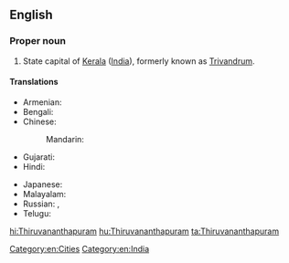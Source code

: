 ==English==
{{wikipedia}}

===Proper noun===
{{en-proper noun}}

# State capital of [[Kerala]] ([[India]]), formerly known as [[Trivandrum]].

====Translations====
{{trans-top|capital of Kerala, India}}
* Armenian: {{t-|hy|Տիրուվանանտապուրամ|tr=Tiruvanantapuram}}
* Bengali: {{t-|bn|তিরুবনন্তপুরম|sc=Beng}}
* Chinese:
*: Mandarin: {{t|cmn|特里凡得琅|tr=Tèlǐfándeláng|sc=Hani}}
* Gujarati: {{t|gu|તિરુવનંતપુરમ્|sc=Gujr}}
* Hindi: {{t-|hi|तिरुअनन्तपुरम्|tr=tiru'anantapuram}}
{{trans-mid}}
* Japanese: {{t-|ja|ティルヴァナンタプラム|tr=Tiruvanantapuramu}}
* Malayalam: {{t+|ml|തിരുവനന്തപുരം|tr=Tiruvanŭntapuraṁ|sc=Mlym}}
* Russian: {{t-|ru|Тируванантапурам|m|tr=Tiruvanantapuram}},  {{t-|ru|Тривандрум|m|tr=Trivandrum}}
* Telugu: {{t-|te|తిరువనంతపురం}}
{{trans-bottom}}

[[Category:en:Cities]]
[[Category:en:India]]

[[hi:Thiruvananthapuram]]
[[hu:Thiruvananthapuram]]
[[ta:Thiruvananthapuram]]